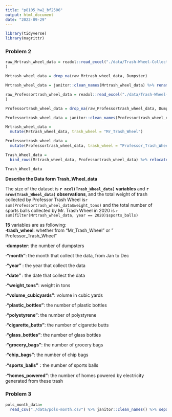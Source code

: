 ```yaml
---
title: "p8105_hw2_bf2506"
output: html_document
date: "2022-09-29"
---
```

```r
library(tidyverse)
library(magrittr)
```


### Problem 2
```r
raw_Mrtrash_wheel_data = readxl::read_excel("./data/Trash-Wheel-Collection-Totals-7-2020-2.xlsx", sheet = "Mr. Trash Wheel", range = "A2:N533", na = c("", "Decemeber Total", "November Total", "October Total", "September Total", "August Total", "July Total", "June Total", "May Total", "April Total", "March Total", "February Total", "January Total")
)

Mrtrash_wheel_data = drop_na(raw_Mrtrash_wheel_data, Dumpster)
```
```r

Mrtrash_wheel_data = janitor::clean_names(Mrtrash_wheel_data) %>% rename(volume_cubicyards = volume_cubic_yards) %>% mutate(sports_balls=as.integer(sports_balls)) 

```

```r
raw_Professortrash_wheel_data = readxl::read_excel("./data/Trash-Wheel-Collection-Totals-7-2020-2.xlsx", sheet = "Professor Trash Wheel", range = "A2:N115", na = c("", "Decemeber Total", "November Total", "October Total", "September Total", "August Total", "July Total", "June Total", "May Total", "April Total", "March Total", "February Total", "January Total")
)

Professortrash_wheel_data = drop_na(raw_Professortrash_wheel_data, Dumpster)
```

```r

Professortrash_wheel_data = janitor::clean_names(Professortrash_wheel_data) %>% rename(volume_cubicyards = volume_cubic_yards) %>% mutate(sports_balls=as.integer(sports_balls)) 

```

```r
Mrtrash_wheel_data = 
  mutate(Mrtrash_wheel_data, trash_wheel = "Mr_Trash_Wheel")

Professortrash_wheel_data =
  mutate(Professortrash_wheel_data, trash_wheel = "Professor_Trash_Wheel")

Trash_Wheel_data = 
  bind_rows(Mrtrash_wheel_data, Professortrash_wheel_data) %>% relocate(trash_wheel)

Trash_Wheel_data
```

**Describe the Data form Trash_Wheel_data**
 
The size of the dataset is **`r ncol(Trash_Wheel_data)` variables** and **`r nrow(Trash_Wheel_data)` observations**, and the total weight of trash collected by Professor Trash Wheel is`r sum(Professortrash_wheel_data$weight_tons)` and the total number of sports balls collected by Mr. Trash Wheel in 2020 is `r sum(filter(Mrtrash_wheel_data, year == 2020)$sports_balls)`

**15** variables are as following:  
**·trash_wheel**: whether from "Mr_Trash_Wheel" or "	
Professor_Trash_Wheel"

**·dumpster**: the number of dumpsters 

**·"month"**: the month that collect the data, from Jan to Dec

**·"year" **: the year that collect the data

**·"date" **: the date that collect the data

**·"weight_tons"**: weight in tons

**·"volume_cubicyards"**: volume in cubic yards

**·"plastic_bottles"**:  the number of plastic bottles

**·"polystyrene"**: the number of polystyrene

**·"cigarette_butts"**: the number of cigarette butts 

**·"glass_bottles"**: the number of glass bottles 

**·"grocery_bags"**: the number of grocery bags 

**·"chip_bags"**: the number of chip bags

**·"sports_balls"**：the number of sports balls

**·"homes_powered"**: the number of homes powered by  electricity generated from these trash

### Problem 3

```r
pols_month_data=
  read_csv("./data/pols-month.csv") %>% janitor::clean_names() %>% separate(mon, into = c("year", "month", "day"), sep = "\\-") %>% mutate( year = as.integer(year), month = as.integer(month), day = as.integer(day)) %>% mutate( month = replace(month, month == c(1,2,3,4,5,6,7,8,9,10,11,12), c("January", "February", "March", "April", "May", "June", "July", "August", "September", "October", "November", "December"))) %>% mutate(president = ifelse(prez_gop - prez_dem > 0, "gop", "dem")) %>% select(-c(prez_gop, prez_dem, day))
```

